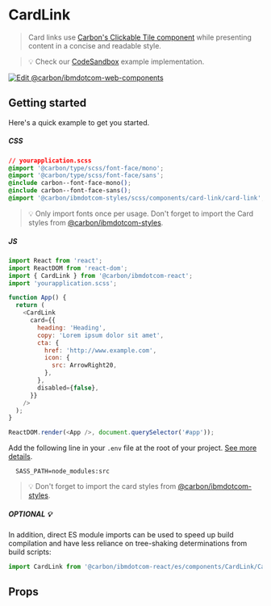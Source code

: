 
# CardLink

> Card links use
> [Carbon's Clickable Tile component](https://www.carbondesignsystem.com/components/tile/code#clickable-tile)
> while presenting content in a concise and readable style.

> 💡 Check our
> [CodeSandbox](https://githubbox.com/carbon-design-system/carbon-for-ibm-dotcom/tree/main/packages/react/examples/codesandbox/components/CardLink)
> example implementation.

[![Edit @carbon/ibmdotcom-web-components](https://codesandbox.io/static/img/play-codesandbox.svg)](https://githubbox.com/carbon-design-system/carbon-for-ibm-dotcom/tree/main/packages/react/examples/codesandbox/components/CardLink)

## Getting started

Here's a quick example to get you started.

##### CSS

```css
// yourapplication.scss
@import '@carbon/type/scss/font-face/mono';
@import '@carbon/type/scss/font-face/sans';
@include carbon--font-face-mono();
@include carbon--font-face-sans();
@import '@carbon/ibmdotcom-styles/scss/components/card-link/card-link';
```

> 💡 Only import fonts once per usage. Don't forget to import the Card styles
> from
> [@carbon/ibmdotcom-styles](https://github.com/carbon-design-system/carbon-for-ibm-dotcom/blob/main/packages/styles).

##### JS

```javascript
import React from 'react';
import ReactDOM from 'react-dom';
import { CardLink } from '@carbon/ibmdotcom-react';
import 'yourapplication.scss';

function App() {
  return (
    <CardLink
      card={{
        heading: 'Heading',
        copy: 'Lorem ipsum dolor sit amet',
        cta: {
          href: 'http://www.example.com',
          icon: {
            src: ArrowRight20,
          },
        },
        disabled={false},
      }}
    />
  );
}

ReactDOM.render(<App />, document.querySelector('#app'));
```

Add the following line in your `.env` file at the root of your project.
[See more details](https://github.com/carbon-design-system/carbon-for-ibm-dotcom/tree/main/packages/styles#usage).

```
  SASS_PATH=node_modules:src
```

> 💡 Don't forget to import the card styles from
> [@carbon/ibmdotcom-styles](https://github.com/carbon-design-system/carbon-for-ibm-dotcom/blob/main/packages/styles).

##### OPTIONAL 💡

In addition, direct ES module imports can be used to speed up build compilation and have less reliance on tree-shaking determinations from build scripts:

````js
import CardLink from '@carbon/ibmdotcom-react/es/components/CardLink/CardLink';
````

## Props

<Props of={CardLink} />

<Description markdown={contributing} />
